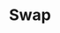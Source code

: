 ---
title: "Swap"
description: "From one crypto to another, regardless of the ecosystem your tokens are "
---
